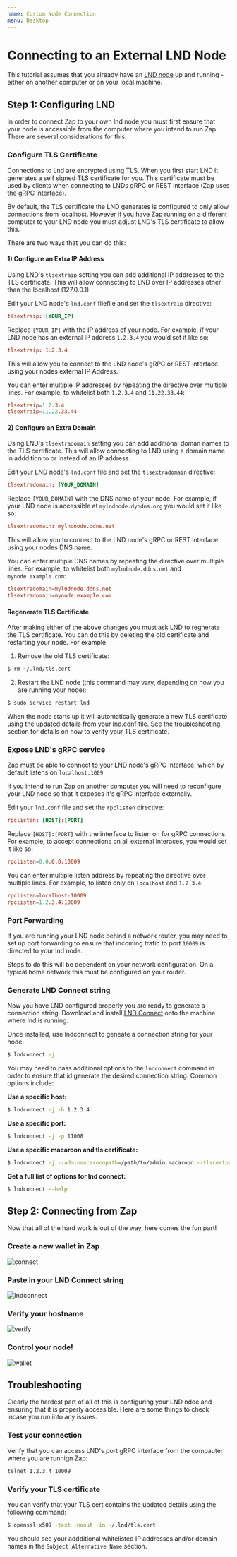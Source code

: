 ```yaml
---
name: Custom Node Connection
menu: Desktop
---
```


# Connecting to an External LND Node

This tutorial assumes that you already have an [LND node](https://github.com/lightningnetwork/lnd) up and running - either on
another computer or on your local machine.

## Step 1: Configuring LND

In order to connect Zap to your own lnd node you must first ensure that your node is accessible from the computer where you
intend to run Zap. There are several considerations for this:

### Configure TLS Certificate

Connections to Lnd are encrypted using TLS. When you first start LND it generates a self signed TLS certificate for you. This certificate must be used by clients when connecting to LNDs gRPC or REST interface (Zap uses the gRPC interface).

By default, the TLS certificate the LND generates is configured to only allow connections from localhost. However if you have Zap running on a different computer to your LND node you must adjust LND's TLS certificate to allow this.

There are two ways that you can do this:

#### 1) Configure an Extra IP Address

Using LND's `tlsextraip` setting you can add additional IP addresses to the TLS certificate. This will allow connecting to LND over IP addresses other than the localhost (127.0.0.1).

Edit your LND node's `lnd.conf` filefile and set the `tlsextraip` directive:

```toml
tlsextraip: [YOUR_IP]
```

Replace `[YOUR_IP]` with the IP address of your node. For example, if your LND node has an external IP address `1.2.3.4` you would set it like so:

```toml
tlsextraip: 1.2.3.4
```

This will allow you to connect to the LND node's gRPC or REST interface using your nodes external IP Address.

You can enter multiple IP addresses by repeating the directive over multiple lines. For example, to whitelist both `1.2.3.4` and `11.22.33.44`:

```toml
tlsextraip=1.2.3.4
tlsextraip=11.22.33.44
```

#### 2) Configure an Extra Domain

Using LND's `tlsextradomain` setting you can add additional doman names to the TLS certificate. This will allow connecting to LND using a domain name in adddition to or instead of an IP address.

Edit your LND node's `lnd.conf` file and set the `tlsextradomain` directive:

```toml
tlsextradomain: [YOUR_DOMAIN]
```

Replace `[YOUR_DOMAIN]` with the DNS name of your node. For example, if your LND node is accessible at `mylndnode.dyndns.org` you would set it like so:

```toml
tlsextradomain: mylndnode.ddns.net
```

This will allow you to connect to the LND node's gRPC or REST interface using your nodes DNS name.

You can enter multiple DNS names by repeating the directive over multiple lines. For example, to whitelist both `mylndnode.ddns.net` and `mynode.example.com`:

```toml
tlsextradomain=mylndnode.ddns.net
tlsextradomain=mynode.example.com
```

#### Regenerate TLS Certificate

After making either of the above changes you must ask LND to regnerate the TLS certificate. You can do this by deleting the old certificate and restarting your node. For example.

1. Remove the old TLS certificate:

```sh
$ rm ~/.lnd/tls.cert
```

2. Restart the LND node (this command may vary, depending on how you are running your node):

```sh
$ sudo service restart lnd
```

When the node starts up it will automatically generate a new TLS certificate using the updated details from your lnd.conf file. See the [troubleshooting](#troubleshooting) section for details on how to verify your TLS certificate.

### Expose LND's gRPC service

Zap must be able to connect to your LND node's gRPC interface, which by default listens on `localhost:1009`.

If you intend to run Zap on another computer you will need to reconfigure your LND node so that it exposes it's gRPC interface externally.

Edit your `lnd.conf` file and set the `rpclisten` directive:

```toml
rpclisten: [HOST]:[PORT]
```

Replace `[HOST]:[PORT]` with the interface to listen on for gRPC connections. For example, to accept connections on all external interaces, you would set it like so:

```toml
rpclisten=0.0.0.0:10009
```

You can enter multiple listen address by repeating the directive over multiple lines. For example, to listen only on `localhost` and `1.2.3.4`:

```toml
rpclisten=localhost:10009
rpclisten=1.2.3.4:10009
```

### Port Forwarding

If you are running your LND node behind a network router, you may need to set up port forwarding to ensure that incoming trafic to port `10009` is directed to your lnd node.

Steps to do this will be dependent on your network configuration. On a typical home network this must be configured on your router.

### Generate LND Connect string

Now you have LND configured properly you are ready to generate a connection string. Download and install [LND Connect](https://github.com/LN-Zap/lndconnect) onto the machine where lnd is running.

Once installed, use lndconnect to geneate a connection string for your node.

```sh
$ lndconnect -j
```

You may need to pass additional options to the `lndconnect` command in order to ensure that id generate the desired connection string. Common options include:

**Use a specific host:**

```sh
$ lndconnect -j -h 1.2.3.4
```

**Use a specific port:**

```sh
$ lndconnect -j -p 11008
```

**Use a specific macaroon and tls certificate:**

```sh
$ lndconnect -j --adminmacaroonpath=/path/to/admin.macaroon --tlscertpath=/path/to/tls.cert
```

**Get a full list of options for lnd connect:**

```sh
$ lndconnect --help
```

## Step 2: Connecting from Zap

Now that all of the hard work is out of the way, here comes the fun part!

### Create a new wallet in Zap

![connect](../../public/images/screenshots/desktop-connection-type-connect.png)

### Paste in your LND Connect string

![lndconnect](../../public/images/screenshots/desktop-connection-lndconnect.png)

### Verify your hostname

![verify](../../public/images/screenshots/desktop-connection-verify.png)

### Control your node!

![wallet](../../public/images/screenshots/desktop-wallet.png)

## Troubleshooting

Clearly the hardest part of all of this is configuring your LND ndoe and ensuring that it is properly accessible. Here are some things to check incase you run into any issues.

### Test your connection

Verify that you can access LND's port gRPC interface from the compauter where you are runnign Zap:

```sh
telnet 1.2.3.4 10009
```

### Verify your TLS certificate

You can verify that your TLS cert contains the updated details using the following command:

```sh
$ openssl x509 -text -noout -in ~/.lnd/tls.cert
```

You should see your addditional whitelisted IP addresses and/or domain names in the `Subject Alternative Name` section.
